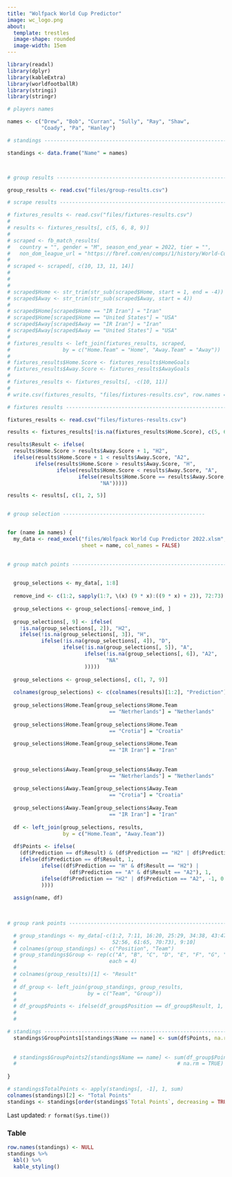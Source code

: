 ```yaml
---
title: "Wolfpack World Cup Predictor"
image: wc_logo.png
about: 
  template: trestles
  image-shape: rounded
  image-width: 15em
---
```


```r
library(readxl)
library(dplyr)
library(kableExtra)
library(worldfootballR)
library(stringi)
library(stringr)

# players names

names <- c("Drew", "Bob", "Curran", "Sully", "Ray", "Shaw", 
           "Coady", "Pa", "Hanley")

# standings ---------------------------------------------------------------

standings <- data.frame("Name" = names)  



# group results -----------------------------------------------------------

group_results <- read.csv("files/group-results.csv")

# scrape results ----------------------------------------------------------

# fixtures_results <- read.csv("files/fixtures-results.csv")
# 
# results <- fixtures_results[, c(5, 6, 8, 9)]
# 
# scraped <- fb_match_results(
#   country = "", gender = "M", season_end_year = 2022, tier = "",
#   non_dom_league_url = "https://fbref.com/en/comps/1/history/World-Cup-Seasons")
# 
# scraped <- scraped[, c(10, 13, 11, 14)]
# 
# 
# 
# scraped$Home <- str_trim(str_sub(scraped$Home, start = 1, end = -4))
# scraped$Away <- str_trim(str_sub(scraped$Away, start = 4))
# 
# scraped$Home[scraped$Home == "IR Iran"] = "Iran"
# scraped$Home[scraped$Home == "United States"] = "USA"
# scraped$Away[scraped$Away == "IR Iran"] = "Iran"
# scraped$Away[scraped$Away == "United States"] = "USA"
# 
# fixtures_results <- left_join(fixtures_results, scraped, 
#                 by = c("Home.Team" = "Home", "Away.Team" = "Away"))
# 
# fixtures_results$Home.Score <- fixtures_results$HomeGoals
# fixtures_results$Away.Score <- fixtures_results$AwayGoals
# 
# fixtures_results <- fixtures_results[, -c(10, 11)]
# 
# write.csv(fixtures_results, "files/fixtures-results.csv", row.names = FALSE)

# fixtures results ---------------------------------------------------------

fixtures_results <- read.csv("files/fixtures-results.csv")

results <- fixtures_results[!is.na(fixtures_results$Home.Score), c(5, 6, 8, 9)]

results$Result <- ifelse(
  results$Home.Score > results$Away.Score + 1, "H2",
  ifelse(results$Home.Score + 1 < results$Away.Score, "A2",
         ifelse(results$Home.Score > results$Away.Score, "H",
                ifelse(results$Home.Score < results$Away.Score, "A",
                       ifelse(results$Home.Score == results$Away.Score, "D", 
                              "NA")))))

results <- results[, c(1, 2, 5)]


# group selection ----------------------------------------------


for (name in names) {
  my_data <- read_excel("files/Wolfpack World Cup Predictor 2022.xlsm", 
                        sheet = name, col_names = FALSE)
  

# group match points ------------------------------------------------------

  
  group_selections <- my_data[, 1:8]
  
  remove_ind <- c(1:2, sapply(1:7, \(x) (9 * x):((9 * x) + 2)), 72:73)
  
  group_selections <- group_selections[-remove_ind, ]
  
  group_selections[, 9] <- ifelse(
    !is.na(group_selections[, 2]), "H2", 
    ifelse(!is.na(group_selections[, 3]), "H",
           ifelse(!is.na(group_selections[, 4]), "D",
                  ifelse(!is.na(group_selections[, 5]), "A",
                         ifelse(!is.na(group_selections[, 6]), "A2",
                                "NA"
                         )))))
  
  group_selections <- group_selections[, c(1, 7, 9)]
  
  colnames(group_selections) <- c(colnames(results)[1:2], "Prediction")
  
  group_selections$Home.Team[group_selections$Home.Team
                                 == "Netrherlands"] = "Netherlands"
  
  group_selections$Home.Team[group_selections$Home.Team
                                 == "Crotia"] = "Croatia"
  
  group_selections$Home.Team[group_selections$Home.Team
                                 == "IR Iran"] = "Iran"
  
  
  group_selections$Away.Team[group_selections$Away.Team
                                 == "Netrherlands"] = "Netherlands"
  
  group_selections$Away.Team[group_selections$Away.Team
                                 == "Crotia"] = "Croatia"
  
  group_selections$Away.Team[group_selections$Away.Team
                                 == "IR Iran"] = "Iran"
  
  df <- left_join(group_selections, results, 
                  by = c("Home.Team", "Away.Team"))
  
  df$Points <- ifelse(
    (df$Prediction == df$Result) & (df$Prediction == "H2" | df$Prediction == "A2"), 2, 
    ifelse(df$Prediction == df$Result, 1, 
           ifelse((df$Prediction == "H" & df$Result == "H2") | 
                    (df$Prediction == "A" & df$Result == "A2"), 1, 
           ifelse(df$Prediction == "H2" | df$Prediction == "A2", -1, 0
           ))))
  
  assign(name, df)
  
  

# group rank points -------------------------------------------------------

  # group_standings <- my_data[-c(1:2, 7:11, 16:20, 25:29, 34:38, 43:47,
  #                               52:56, 61:65, 70:73), 9:10]
  # colnames(group_standings) <- c("Position", "Team")
  # group_standings$Group <- rep(c("A", "B", "C", "D", "E", "F", "G", "H"),
  #                              each = 4)
  # 
  # colnames(group_results)[1] <- "Result" 
  # 
  # df_group <- left_join(group_standings, group_results, 
  #                       by = c("Team", "Group"))
  # 
  # df_group$Points <- ifelse(df_group$Position == df_group$Result, 1, 0)
  # 
  # 

# standings ---------------------------------------------------------------
  standings$GroupPoints1[standings$Name == name] <- sum(df$Points, na.rm = TRUE)
  
  
  # standings$GroupPoints2[standings$Name == name] <- sum(df_group$Points,
  #                                                    # na.rm = TRUE)
  
}

# standings$TotalPoints <- apply(standings[, -1], 1, sum)
colnames(standings)[2] <- "Total Points"
standings <- standings[order(standings$`Total Points`, decreasing = TRUE), ]

```



Last updated: `r format(Sys.time())`

### Table 

```r
row.names(standings) <- NULL
standings %>%
  kbl() %>%
  kable_styling()
```

